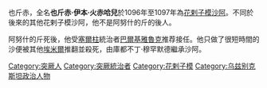 {{unreferenced|time= 2010-06-28T00:45:34+00:00 }}

也斤赤，全名'''也斤赤·伊本·火赤哈兒'''於1096年至1097年為[[花剌子模|花剌子模]][[沙阿|沙阿]]。不同於後來的其他花剌子模沙阿，他不是阿努什的斤的後人。

阿努什的斤死後，他受[[塞爾柱|塞爾柱]]統治者[[巴爾基雅魯克|巴爾基雅魯克]]推荐接任。他只做了很短時間的沙便被其他[[埃米爾|埃米爾]]推翻並殺死，由庫都不丁·穆罕默德繼承沙阿。

{{start box}}
{{s-before|[[阿努什的斤|阿努什的斤]]}}
{{s-title|[[花剌子模王朝|花剌子模王朝]]君主|1096年?－1097年}}
{{s-after|[[庫都不丁·穆罕默德|庫都不丁·穆罕默德]]}}

[[Category:突厥人|Category:突厥人]]
[[Category:突厥統治者|Category:突厥統治者]] 
[[Category:花剌子模|Category:花剌子模]]
[[Category:乌兹别克斯坦政治人物|Category:乌兹别克斯坦政治人物]]
{{bio-stub}}